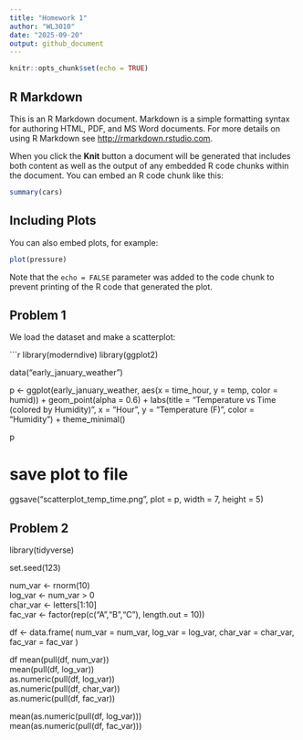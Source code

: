 ```yaml
---
title: "Homework 1"
author: "WL3010"
date: "2025-09-20"
output: github_document
---
```


```r
knitr::opts_chunk$set(echo = TRUE)
```

## R Markdown

This is an R Markdown document. Markdown is a simple formatting syntax for authoring HTML, PDF, and MS Word documents. For more details on using R Markdown see <http://rmarkdown.rstudio.com>.

When you click the **Knit** button a document will be generated that includes both content as well as the output of any embedded R code chunks within the document. You can embed an R code chunk like this:

```r
summary(cars)
```

## Including Plots

You can also embed plots, for example:

```r
plot(pressure)
```

Note that the `echo = FALSE` parameter was added to the code chunk to prevent printing of the R code that generated the plot.

## Problem 1

We load the dataset and make a scatterplot:

```r
library(moderndive)
library(ggplot2)

data("early_january_weather")

p <- ggplot(early_january_weather, aes(x = time_hour, y = temp, color = humid)) +
  geom_point(alpha = 0.6) +
  labs(title = "Temperature vs Time (colored by Humidity)",
       x = "Hour",
       y = "Temperature (F)",
       color = "Humidity") +
  theme_minimal()

p

# save plot to file
ggsave("scatterplot_temp_time.png", plot = p, width = 7, height = 5)




## Problem 2

library(tidyverse)

set.seed(123)

num_var <- rnorm(10)                           
log_var <- num_var > 0                         
char_var <- letters[1:10]                      
fac_var <- factor(rep(c("A","B","C"), length.out = 10)) 

df <- data.frame(
  num_var = num_var,
  log_var = log_var,
  char_var = char_var,
  fac_var = fac_var
)

df
mean(pull(df, num_var))   
mean(pull(df, log_var))  
as.numeric(pull(df, log_var))   
as.numeric(pull(df, char_var))   
as.numeric(pull(df, fac_var))    

mean(as.numeric(pull(df, log_var)))  
mean(as.numeric(pull(df, fac_var)))   

